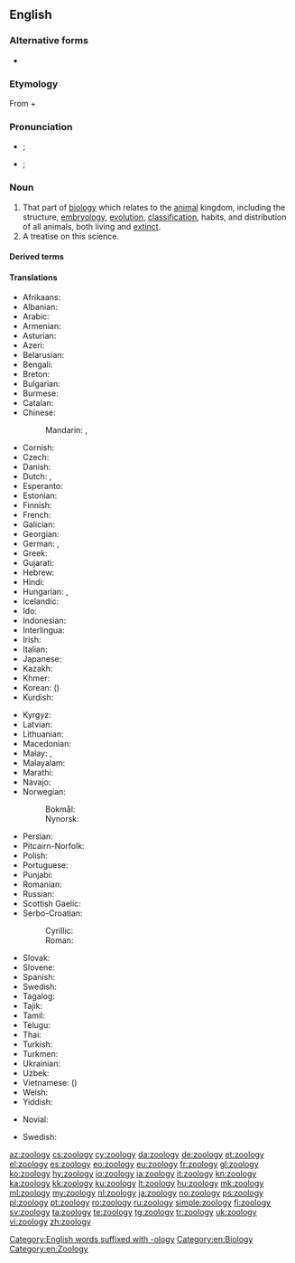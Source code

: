 {{also|zoölogy}}
==English==
{{wikipedia}}
{{wikiversity lecture}}

===Alternative forms===
* {{l|en|zoölogy}}

===Etymology===
From {{etyl|grc|en}} {{m|grc|ζῷον||animal}} + {{m|grc|λόγος||knowledge}}

===Pronunciation===
* {{a|UK}} {{IPA|/zəʊˈɒlədʒi/|lang=en}}; {{qualifier|non standard}} {{IPA|/zuːˈɒlədʒi/|lang=en}}
* {{a|US}} {{IPA|/zoʊˈɑlədʒi/|lang=en}}; {{qualifier|non standard}} {{IPA|/zuˈɑlədʒi/|lang=en}}

===Noun===
{{en-noun|~|zoologies}}

# That part of [[biology]] which relates to the [[animal]] kingdom, including the structure, [[embryology]], [[evolution]], [[classification]], habits, and distribution of all animals, both living and [[extinct]].
# A treatise on this science.

====Derived terms====
{{der3|lang=en|zoological|zoologist|protozoology|cryptozoology|archaeozoology|mastozoology|paleozoology|archeozoology|malacozoology|cartozoology|ethnozoology|epizoology|anthrozoology|xenozoology|bryozoology|zoologically|zoologer|zoologic|zoologize}}

====Translations====
{{trans-top|science that studies the animal kingdom}}
* Afrikaans: {{t|af|dierkunde}}
* Albanian: {{t|sq|zoologjia}}
* Arabic: {{t|ar|عِلْم اَلْحَيَوَان|m}}
* Armenian: {{t+|hy|կենդանաբանություն}}
* Asturian: {{t|ast|zooloxía|f}}
* Azeri: {{t|az|zoologiya}}
* Belarusian: {{t|be|заалогія|f}}
* Bengali: {{t|bn|প্রাণিবিজ্ঞান|sc=Beng}}
* Breton: {{t+|br|loenoniezh|f}}
* Bulgarian: {{t+|bg|зоология|f}}
* Burmese: {{t+|my|သတ္တဗေဒ|sc=Mymr}}
* Catalan: {{t+|ca|zoologia|f}}
* Chinese:
*: Mandarin: {{t+|cmn|動物學|sc=Hani}}, {{t+|cmn|动物学|tr=dòngwùxué|sc=Hani}}
* Cornish: {{t|kw|milionieth|f}}
* Czech: {{t+|cs|zoologie|f}}
* Danish: {{t+|da|zoologi|c}}
* Dutch: {{t+|nl|zoölogie}}, {{t+|nl|dierkunde}}
* Esperanto: {{t|eo|zoologio}}
* Estonian: {{t+|et|zooloogia}}
* Finnish: {{t+|fi|eläintiede}}
* French: {{t+|fr|zoologie|f}}
* Galician: {{t+|gl|zooloxía|f}}
* Georgian: {{t|ka|ზოოლოგია}}
* German: {{t+|de|Zoologie|f}}, {{t|de|Tierkunde|f}}
* Greek: {{t+|el|ζωολογία|f}}
* Gujarati: {{t|gu|પ્રાણીશાસ્ત્ર|sc=Gujr}}
* Hebrew: {{t+|he|זואולוגיה|f|tr=zo'ológya}}
* Hindi: {{t|hi|प्राणि विज्ञान|m}}
* Hungarian: {{t+|hu|állattan}}, {{t+|hu|zoológia}}
* Icelandic: {{t+|is|dýrafræði|f}}
* Ido: {{t+|io|zoologio}}
* Indonesian: {{t+|id|zoologi}}
* Interlingua: {{t+|ia|zoologia}}
* Irish: {{t+|ga|zó-eolaíocht|f}}
* Italian: {{t+|it|zoologia|f}}
* Japanese: {{t+|ja|動物学|tr=どうぶつがく, dōbutsugaku}}
* Kazakh: {{t|kk|зоология|sc=Cyrl}}
* Khmer: {{t|km|សត្វវិទ្យា|tr=sat vityie|sc=Khmr}}
* Korean: {{t+|ko|동물학|tr=dongmurhak}} ({{t+|ko|動物學}})
* Kurdish: {{t+|ku|ajalnasî|f|sc=Latn}}
{{trans-mid}}
* Kyrgyz: {{t+|ky|зоология|sc=Cyrl}}
* Latvian: {{t|lv|zooloģija|f}}
* Lithuanian: {{t+|lt|zoologija|f}}
* Macedonian: {{t|mk|зоологија|f}}
* Malay: {{t|ms|kaji haiwan}}, {{t|ms|zoologi}}
* Malayalam: {{t|ml|ജന്തുശാസ്ത്രം}}
* Marathi: {{t|mr|प्राणिशास्त्र|sc=Deva}}
* Navajo: {{t|nv|naaldeehii naalkaah}}
* Norwegian:
*: Bokmål: {{t+|nb|zoologi|m}}
*: Nynorsk: {{t|nn|zoologi|m}}
* Persian: {{t+|fa|جانورشناسی|tr=jânvar-šenâsi}}
* Pitcairn-Norfolk: {{t|pih|soo'ologii}}
* Polish: {{t+|pl|zoologia|f}}
* Portuguese: {{t+|pt|zoologia|f}}
* Punjabi: {{t|pa|ਜੰਤੂ ਵਿਗਿਆਨ|sc=Guru}}
* Romanian: {{t+|ro|zoologie|f}}
* Russian: {{t+|ru|зооло́гия|f}}
* Scottish Gaelic: {{t|gd|ainmh-eòlas|m}}
* Serbo-Croatian:
*: Cyrillic: {{t|sh|зоологија|f}}
*: Roman: {{t+|sh|zoologija|f}}
* Slovak: {{t|sk|zoológia|f}}
* Slovene: {{t+|sl|zoologija|f}}
* Spanish: {{t+|es|zoología|f}}
* Swedish: {{t+|sv|zoologi|c}}
* Tagalog: {{t|tl|dalubhayupan}}
* Tajik: {{t|tg|ҷонваршиносӣ}}
* Tamil: {{t+|ta|விலங்கியல்|sc=Taml}}
* Telugu: {{t+|te|జంతుశాస్త్రము}}
* Thai: {{t|th|สัตววิทยา|tr=sàt wíttáyaa|sc=Thai}}
* Turkish: {{t+|tr|zooloji}}
* Turkmen: {{t|tk|zoologiýa}}
* Ukrainian: {{t+|uk|зоологія|f}}
* Uzbek: {{t+|uz|zoologiya}}
* Vietnamese: {{t+|vi|động vật học}} ({{t|vi|動物學}})
* Welsh: {{t+|cy|sŵoleg|f}}
* Yiddish: {{t|yi|זאָאָלאָגיע|f}}
{{trans-bottom}}

{{checktrans-top}}
* Novial: {{t-check|nov|soologia}}
{{trans-mid}}
* Swedish: {{t+check|sv|zoologi|c}}
{{trans-bottom}}

[[Category:English words suffixed with -ology]]
[[Category:en:Biology]]
[[Category:en:Zoology]]

[[az:zoology]]
[[cs:zoology]]
[[cy:zoology]]
[[da:zoology]]
[[de:zoology]]
[[et:zoology]]
[[el:zoology]]
[[es:zoology]]
[[eo:zoology]]
[[eu:zoology]]
[[fr:zoology]]
[[gl:zoology]]
[[ko:zoology]]
[[hy:zoology]]
[[io:zoology]]
[[ia:zoology]]
[[it:zoology]]
[[kn:zoology]]
[[ka:zoology]]
[[kk:zoology]]
[[ku:zoology]]
[[lt:zoology]]
[[hu:zoology]]
[[mk:zoology]]
[[ml:zoology]]
[[my:zoology]]
[[nl:zoology]]
[[ja:zoology]]
[[no:zoology]]
[[ps:zoology]]
[[pl:zoology]]
[[pt:zoology]]
[[ro:zoology]]
[[ru:zoology]]
[[simple:zoology]]
[[fi:zoology]]
[[sv:zoology]]
[[ta:zoology]]
[[te:zoology]]
[[tg:zoology]]
[[tr:zoology]]
[[uk:zoology]]
[[vi:zoology]]
[[zh:zoology]]